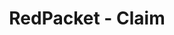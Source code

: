 ---
title: 'RedPacket - Claim'
openapi: '/en/api-reference/openapi-en.json POST /redpacket/v1/{chain}/claim'
---